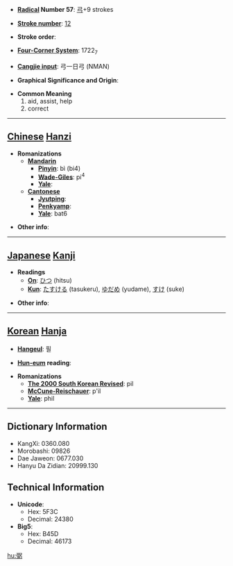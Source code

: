 * '''[[Wiktionary:Chinese radical index| Radical]] Number 57''': [[Wiktionary:Chinese radical index 弓|弓]]+9 strokes

* '''[[Wiktionary:Chinese total strokes index|Stroke number]]''': [[Wiktionary:Chinese total strokes index 12|12]]

* '''Stroke order''': 

* '''[[Wiktionary:Chinese four corner index|Four-Corner System]]''': 1722<sub>7</sub>

* '''[[Wiktionary:Chinese Cangjie index|Cangjie input]]''': 弓一日弓 (NMAN)

* '''Graphical Significance and Origin''': 

* '''Common Meaning'''
*#aid, assist, help
*# correct


----

== [[Chinese]] [[Hanzi]] ==

* '''Romanizations'''
** '''[[Mandarin]]'''
*** '''[[Pinyin]]''': bì (bi4)
*** '''[[Wade-Giles]]''': pi<sup>4</sup>
*** '''[[Yale]]''': 
** '''[[Cantonese]]'''
*** '''[[Jyutping]]''':
*** '''[[Penkyamp]]''': 
*** '''[[Yale]]''': bat6

* '''Other info''': 

----

== [[Japanese]] [[Kanji]] ==

* '''Readings'''
** '''[[On]]''': [[ひつ]] (hitsu)
** '''[[Kun]]''': [[たすける]] (tasukeru), [[ゆだめ]] (yudame), [[すけ]] (suke)

* '''Other info''':  

----

== [[Korean]] [[Hanja]] ==

* '''[[Hangeul]]''': 필

* '''[[Hun-eum]] reading''': 

* '''Romanizations'''
** '''[[The 2000 South Korean Revised Romanization|The 2000 South Korean Revised]]''': pil
** '''[[McCune-Reischauer]]''': p'il
** '''[[Yale]]''': phil

----

== Dictionary Information ==

* KangXi: 0360.080
* Morobashi: 09826
* Dae Jaweon: 0677.030
* Hanyu Da Zidian: 20999.130

== Technical Information ==

* '''Unicode''':
** Hex: 5F3C
** Decimal: 24380
* '''Big5''':
** Hex: B45D
** Decimal: 46173

[[hu:弼]]